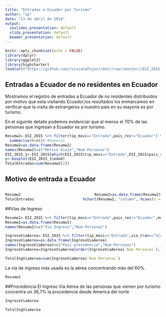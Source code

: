 ---
title: "Entradas a Ecuador por Turismo"
author: "vp"
date: "13 de abril de 2018"
output:
  ioslides_presentation: default
  slidy_presentation: default
  beamer_presentation: default
---

```{r setup, include=FALSE}
knitr::opts_chunk$set(echo = FALSE)
library(dplyr)
library(ggplot2)
library(highcharter)
load(url("https://github.com//vivianaPujos//dat//raw//master//ESI_2015.RData"))
```

## Entradas a Ecuador de no residentes en Ecuador

Mostramos el registro de entradas a Ecuador de no residentes distribuidos por motivo que esta visitando Ecuador,los resultados los enmarcamos en verificar que la visita de extrangeros a nuestro país en su mayoría es por turismo.

En el siguinte detalle podemos evidenciar que al menos el 70% de las personas que ingresan a Ecuador es por turismo.


```{r ESI_2015, include=FALSE}
Resumw2= ESI_2015 %>% filter(tip_movi=="Entrada",pais_res!="Ecuador") %>% group_by(mot_viam ) %>% 
  summarise(N=n()) #General
Resumw2=as.data.frame(Resumw2)
names(Resumw2)=c("Motivo Viaje","Num Personas")
ESI_2015_1<-ESI_2015[which(ESI_2015$tip_movi=="Entrada",ESI_2015$pais_res!="Ecuador"),]
y<-boxplot(ESI_2015_1$edad)
TotalEntradas=sum(Resumw2[2])
```


<style>
.column-left{
  float: left;
  width: 50%;
  text-align: left;
}

.column-right{
  float: right;
  width: 50%;
  text-align: right;
}
</style>

## Motivo de entrada a Ecuador

<div class="column-left">
```{r ESI_2015_3}
Resumw2
TotalEntradas
```
</div>
<div class="column-right">
```{r g4, echo=FALSE}
Resumw2=as.data.frame(Resumw2)
hchart(Resumw2, "column", hcaes(x = `Motivo Viaje`, y = `Num Personas`)) %>% hc_add_theme(hc_theme_darkunica())
```
</div>

##Vías de Ingreso
```{r ESI_2015_4, include=FALSE}
Resumw1= ESI_2015 %>% filter(tip_movi=="Entrada",pais_res!="Ecuador",mot_viam=="Turismo") %>% group_by(via_tran) %>% summarise(N=n()) #General
Resumw1=as.data.frame(Resumw1)
names(Resumw1)=c("Via Ingreso","Num Personas")

```


```{r ESI_2015_7, include=FALSE}
IngresoViaAerea= ESI_2015 %>% filter(tip_movi=="Entrada",via_tran=="Vía aérea",pais_res!="Ecuador",mot_viam=="Turismo") %>% group_by(subcont_res) %>% summarise(N=n()) #General
IngresoViaAerea=as.data.frame(IngresoViaAerea)
names(IngresoViaAerea)=c("País precedencia","Num Personas")
IngresoViaAerea=IngresoViaAerea[order(IngresoViaAerea$`Num Personas`),]

TotalIngViaAerea=sum(IngresoViaAerea$`Num Personas`)
```

La vía de ingreso más usada es la aérea concentrando más del 60%.
```{r ESI_2015_5}
Resumw1
```

##Procedencia
El ingreso Vía Aérea de las personas que vienen por turismo concentra un 36,7% la procedencia desde America del norte

```{r ESI_2015_8}
IngresoViaAerea
```

```{r ESI_2015_9}
TotalIngViaAerea
```
